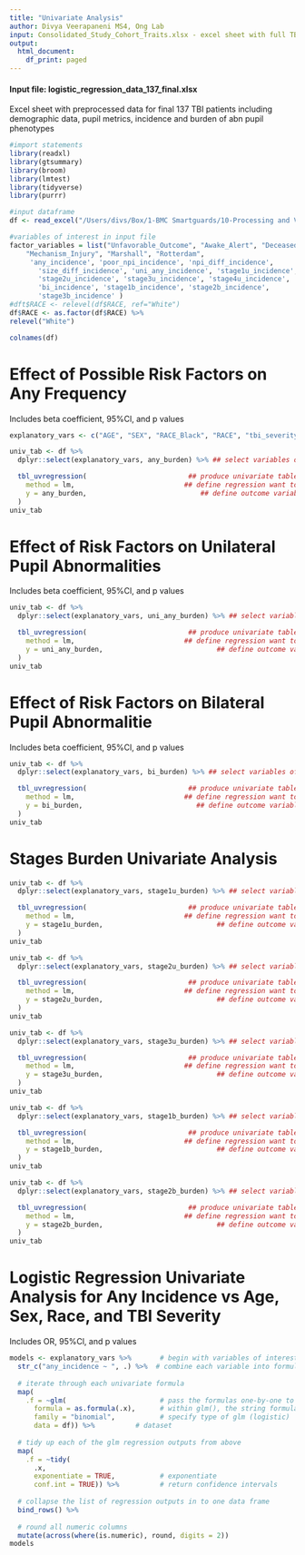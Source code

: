 ```yaml
---
title: "Univariate Analysis"
author: Divya Veerapaneni MS4, Ong Lab
input: Consolidated_Study_Cohort_Traits.xlsx - excel sheet with full TBI cohort details including demographic data, pupil metrics, incidence and frequency of abnormal pupil phenotypes 
output: 
  html_document:
    df_print: paged
---
```

#### Input file: logistic_regression_data_137_final.xlsx 
Excel sheet with preprocessed data for final 137 TBI patients including demographic data, pupil metrics, incidence and burden of abn pupil phenotypes 

```r
#import statements
library(readxl)
library(gtsummary)
library(broom)
library(lmtest)
library(tidyverse)
library(purrr)

#input dataframe
df <- read_excel("/Users/divs/Box/1-BMC Smartguards/10-Processing and Visualization/8-TBI Pupillometry/Data/Consolidated_Study_Cohort_Traits.xlsx")

#variables of interest in input file
factor_variables = list("Unfavorable_Outcome", "Awake_Alert", "Deceased", "RACE_Black", "tbi_severity",
    "Mechanism_Injury", "Marshall", "Rotterdam",
     'any_incidence', 'poor_npi_incidence', 'npi_diff_incidence',
       'size_diff_incidence', 'uni_any_incidence', 'stage1u_incidence',
       'stage2u_incidence', 'stage3u_incidence', 'stage4u_incidence',
       'bi_incidence', 'stage1b_incidence', 'stage2b_incidence',
       'stage3b_incidence' )
#dft$RACE <- relevel(df$RACE, ref="White")
df$RACE <- as.factor(df$RACE) %>%
relevel("White")

colnames(df)
```

# Effect of Possible Risk Factors on Any Frequency
Includes beta coefficient, 95%Cl, and p values
```r
explanatory_vars <- c("AGE", "SEX", "RACE_Black", "RACE", "tbi_severity", "GCS","Mechanism_Injury", "Bolt", "EVD", "Crani_Surgery", "Marshall", "Rotterdam", "Time_to_most_severe_CT", "time_to_first_obs", "lower_npi","average_npi", "npi_diff", "size_diff", "time_to_first_obs")

univ_tab <- df %>% 
  dplyr::select(explanatory_vars, any_burden) %>% ## select variables of interest

  tbl_uvregression(                         ## produce univariate table
    method = lm,                           ## define regression want to run (generalized linear model)
    y = any_burden,                            ## define outcome variable
  )
univ_tab
```

# Effect of Risk Factors on Unilateral Pupil Abnormalities
Includes beta coefficient, 95%Cl, and p values
```r

univ_tab <- df %>% 
  dplyr::select(explanatory_vars, uni_any_burden) %>% ## select variables of interest

  tbl_uvregression(                         ## produce univariate table
    method = lm,                           ## define regression want to run (generalized linear model)
    y = uni_any_burden,                            ## define outcome variable
  )
univ_tab
```

# Effect of Risk Factors on Bilateral Pupil Abnormalitie
Includes beta coefficient, 95%Cl, and p values
```r

univ_tab <- df %>% 
  dplyr::select(explanatory_vars, bi_burden) %>% ## select variables of interest

  tbl_uvregression(                         ## produce univariate table
    method = lm,                           ## define regression want to run (generalised linear model)
    y = bi_burden,                            ## define outcome variable
  )
univ_tab
```

# Stages Burden Univariate Analysis

```r
univ_tab <- df %>% 
  dplyr::select(explanatory_vars, stage1u_burden) %>% ## select variables of interest

  tbl_uvregression(                         ## produce univariate table
    method = lm,                           ## define regression want to run (generalised linear model)
    y = stage1u_burden,                            ## define outcome variable
  )
univ_tab
```

```r
univ_tab <- df %>% 
  dplyr::select(explanatory_vars, stage2u_burden) %>% ## select variables of interest

  tbl_uvregression(                         ## produce univariate table
    method = lm,                           ## define regression want to run (generalised linear model)
    y = stage2u_burden,                            ## define outcome variable
  )
univ_tab
```

```r
univ_tab <- df %>% 
  dplyr::select(explanatory_vars, stage3u_burden) %>% ## select variables of interest

  tbl_uvregression(                         ## produce univariate table
    method = lm,                           ## define regression want to run (generalised linear model)
    y = stage3u_burden,                            ## define outcome variable
  )
univ_tab
```

```r
univ_tab <- df %>% 
  dplyr::select(explanatory_vars, stage1b_burden) %>% ## select variables of interest

  tbl_uvregression(                         ## produce univariate table
    method = lm,                           ## define regression want to run (generalised linear model)
    y = stage1b_burden,                            ## define outcome variable
  )
univ_tab
```

```r
univ_tab <- df %>% 
  dplyr::select(explanatory_vars, stage2b_burden) %>% ## select variables of interest

  tbl_uvregression(                         ## produce univariate table
    method = lm,                           ## define regression want to run (generalised linear model)
    y = stage2b_burden,                            ## define outcome variable
  )
univ_tab
```

# Logistic Regression Univariate Analysis for Any Incidence vs Age, Sex, Race, and TBI Severity
Includes OR, 95%Cl, and p values
```r

models <- explanatory_vars %>%       # begin with variables of interest
  str_c("any_incidence ~ ", .) %>%  # combine each variable into formula
  
  # iterate through each univariate formula
  map(                               
    .f = ~glm(                       # pass the formulas one-by-one to glm()
      formula = as.formula(.x),      # within glm(), the string formula is .x
      family = "binomial",           # specify type of glm (logistic)
      data = df)) %>%          # dataset
  
  # tidy up each of the glm regression outputs from above
  map(
    .f = ~tidy(
      .x, 
      exponentiate = TRUE,           # exponentiate 
      conf.int = TRUE)) %>%          # return confidence intervals
  
  # collapse the list of regression outputs in to one data frame
  bind_rows() %>% 
  
  # round all numeric columns
  mutate(across(where(is.numeric), round, digits = 2))
models
```

